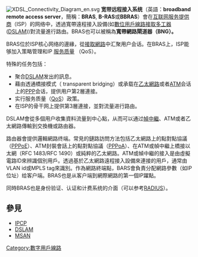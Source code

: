 {{NoteTA
|G1=IT
|G2=Communication
|1=zh-tw:數位;zh-hk:數碼;zh-cn:数字;
|2=zh-tw:用戶線路;zh-cn:用户线;
|3=zh-tw:身分;zh-hk:身份;zh-cn:身份;
|4=zh-tw:接取多工器;zh-cn:接入复用器;
}}
{{copyedit|time=2012-11-23T03:40:45+00:00}}
[[File:XDSL_Connectivity_Diagram_en.svg|thumb]]
'''宽带远程接入系统'''（英語：'''broadband remote access server'''，簡稱：'''BRAS''', '''B-RAS'''或'''BBRAS'''）會在[[互联网服务提供商|互联网服务提供商]]（ISP）的网络中，透過寬帶遠程接入設備(如[[數位用戶線路接取多工器|數位用戶線路接取多工器]] ([[DSLAM|DSLAM]]))對流量進行路由。BRAS也可以被稱為'''寬帶網路閘道器（BNG）。'''

BRAS位於ISP核心网络的邊緣，從[[从接入网络|接取網路]]中汇聚用户会话。在BRAS上，ISP能够加入策略管理和IP [[服务质量|服务质量]] （QoS）。

特殊的任务包括：

* 聚合[[DSLAM|DSLAM]]发出的訊息。
* 藉由透通橋接模式（ transparent bridging）或承载在[[以太网|乙太網路]]或者[[异步传输模式|ATM]]会话上的[[点对点协议|PPP]]会话，提供用户第2層連接。
* 实行服务质量（[[QoS|QoS]]）政策。
* 在ISP的骨干网上提供第3層連接，並對流量进行路由。

DSLAM會從多個用户收集資料流量到中心點，从而可以通过[[帧中继|幀中繼]]、ATM或者乙太網路傳輸到交換機或路由器。

路由器會提供邏輯網路终端。常見的鏈路訪問方法包括乙太網路上的點對點協議（[[PPPoE|PPPoE]]）、ATM封裝會話上的點對點協議（[[PPPoA|PPPoA]]）、在ATM或幀中繼上橋接以太網（<nowiki>RFC 1483</nowiki>/<nowiki>RFC 1490</nowiki>）或純粹的乙太網路。ATM或幀中繼的接入是由虛擬電路ID來辨識個別用戶。透過基於乙太網路遠程接入設備來連接的用戶，通常由VLAN id或MPLS tag來識別。作為網路終端點，BARS會負責分配網路參數（如IP位址）给客户端。BRAS也是从客户端到網際網路的第一個IP躍點。

同時BRAS也是身份验证、认证和计费系统的介面（可以参考[[RADIUS|RADIUS]]）。

==參見==

* [[IPCP|IPCP]]
* [[DSLAM|DSLAM]]
* [[多重服務存取點|MSAN]]

[[Category:數字用戶線路|Category:數字用戶線路]]